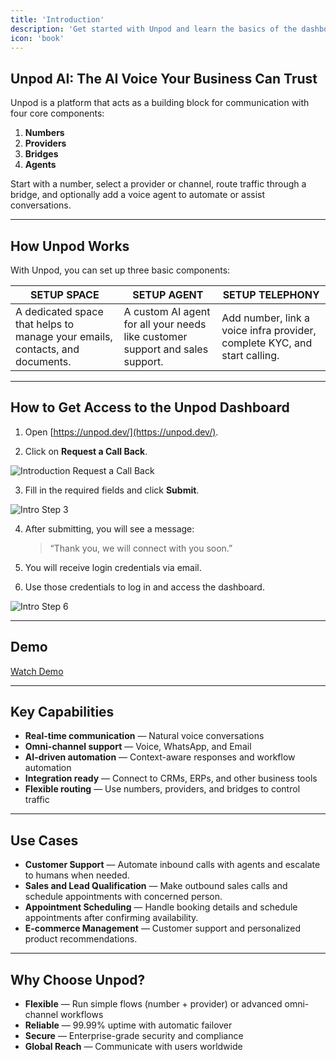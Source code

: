 ```yaml
---
title: 'Introduction'
description: 'Get started with Unpod and learn the basics of the dashboard'
icon: 'book'
---
```


## Unpod AI: The AI Voice Your Business Can Trust

Unpod is a platform that acts as a building block for communication with four core components:

1. **Numbers**
2. **Providers**
3. **Bridges**
4. **Agents**

Start with a number, select a provider or channel, route traffic through a bridge, and optionally add a voice agent to automate or assist conversations.

---

## How Unpod Works

With Unpod, you can set up three basic components:

| **SETUP SPACE** | **SETUP AGENT** | **SETUP TELEPHONY** |
|-----------------|-----------------|----------------------|
| A dedicated space that helps to manage your emails, contacts, and documents. | A custom AI agent for all your needs like customer support and sales support. | Add number, link a voice infra provider, complete KYC, and start calling. |

---

## How to Get Access to the Unpod Dashboard

1. Open [https://unpod.dev/](https://unpod.dev/).

2. Click on **Request a Call Back**.

<img src="./images/Introduction Request a Call Back.png" alt="Introduction Request a Call Back" />

3. Fill in the required fields and click **Submit**.  

<img src="./images/IntroStep3.png" alt="Intro Step 3" />

4. After submitting, you will see a message:  
   > “Thank you, we will connect with you soon.”  

5. You will receive login credentials via email.  
6. Use those credentials to log in and access the dashboard.  

<img src="./images/Intro Step6.png" alt="Intro Step 6" />

---

## Demo

[Watch Demo](https://drive.google.com/file/d/1SFkcnSLwcDqQG8Q4VwjABVDYpNQVMSPO/view?usp=drive_link)

---

## Key Capabilities

- **Real-time communication** — Natural voice conversations  
- **Omni-channel support** — Voice, WhatsApp, and Email  
- **AI-driven automation** — Context-aware responses and workflow automation  
- **Integration ready** — Connect to CRMs, ERPs, and other business tools  
- **Flexible routing** — Use numbers, providers, and bridges to control traffic  

---

## Use Cases

- **Customer Support** — Automate inbound calls with agents and escalate to humans when needed.  
- **Sales and Lead Qualification** — Make outbound sales calls and schedule appointments with concerned person.  
- **Appointment Scheduling** — Handle booking details and schedule appointments after confirming availability.  
- **E-commerce Management** — Customer support and personalized product recommendations.  

---

## Why Choose Unpod?

- **Flexible** — Run simple flows (number + provider) or advanced omni-channel workflows  
- **Reliable** — 99.99% uptime with automatic failover  
- **Secure** — Enterprise-grade security and compliance  
- **Global Reach** — Communicate with users worldwide  

